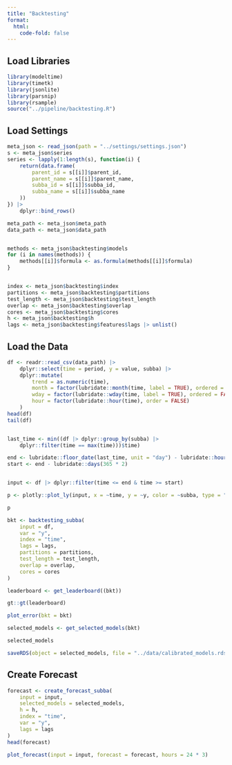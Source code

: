 ```yaml
---
title: "Backtesting"
format:
  html:
    code-fold: false
---
```



## Load Libraries

```r
library(modeltime)
library(timetk)
library(jsonlite)
library(parsnip)
library(rsample)
source("../pipeline/backtesting.R")
```


## Load Settings

```r
meta_json <- read_json(path = "../settings/settings.json")
s <- meta_json$series
series <- lapply(1:length(s), function(i) {
    return(data.frame(
        parent_id = s[[i]]$parent_id,
        parent_name = s[[i]]$parent_name,
        subba_id = s[[i]]$subba_id,
        subba_name = s[[i]]$subba_name
    ))
}) |>
    dplyr::bind_rows()

meta_path <- meta_json$meta_path
data_path <- meta_json$data_path


methods <- meta_json$backtesting$models
for (i in names(methods)) {
    methods[[i]]$formula <- as.formula(methods[[i]]$formula)
}


index <- meta_json$backtesting$index
partitions <- meta_json$backtesting$partitions
test_length <- meta_json$backtesting$test_length
overlap <- meta_json$backtesting$overlap
cores <- meta_json$backtesting$cores
h <- meta_json$backtesting$h
lags <- meta_json$backtesting$features$lags |> unlist()
```


## Load the Data

```r
df <- readr::read_csv(data_path) |>
    dplyr::select(time = period, y = value, subba) |>
    dplyr::mutate(
        trend = as.numeric(time),
        month = factor(lubridate::month(time, label = TRUE), ordered = FALSE),
        wday = factor(lubridate::wday(time, label = TRUE), ordered = FALSE),
        hour = factor(lubridate::hour(time), order = FALSE)
    )
head(df)
tail(df)


last_time <- min((df |> dplyr::group_by(subba) |>
    dplyr::filter(time == max(time)))$time)

end <- lubridate::floor_date(last_time, unit = "day") - lubridate::hours(1)
start <- end - lubridate::days(365 * 2)


input <- df |> dplyr::filter(time <= end & time >= start)
```



```r
p <- plotly::plot_ly(input, x = ~time, y = ~y, color = ~subba, type = "scatter", mode = "lines")

p
```


```r
bkt <- backtesting_subba(
    input = df,
    var = "y",
    index = "time",
    lags = lags,
    partitions = partitions,
    test_length = test_length,
    overlap = overlap,
    cores = cores
)

```


```r
leaderboard <- get_leaderboard((bkt))

gt::gt(leaderboard)
```


```r
plot_error(bkt = bkt)
```


```r
selected_models <- get_selected_models(bkt)

selected_models
```

```r
saveRDS(object = selected_models, file = "../data/calibrated_models.rds")
```
## Create Forecast


```r
forecast <- create_forecast_subba(
    input = input,
    selected_models = selected_models,
    h = h,
    index = "time",
    var = "y",
    lags = lags
)
head(forecast)
```


```r
plot_forecast(input = input, forecast = forecast, hours = 24 * 3)
```
